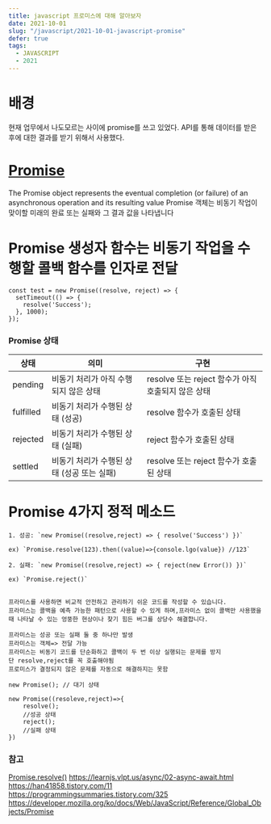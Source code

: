 ```yaml
---
title: javascript 프로미스에 대해 알아보자
date: 2021-10-01
slug: "/javascript/2021-10-01-javascript-promise"
defer: true
tags:
  - JAVASCRIPT
  - 2021
--- 
```


# 배경
현재 업무에서 나도모르는 사이에 promise를 쓰고 있었다.
API를 통해 데이터를 받은 후에 대한 결과를 받기 위해서 사용했다.

# [Promise](https://developer.mozilla.org/ko/docs/Web/JavaScript/Reference/Global_Objects/Promise)
 The Promise object represents the eventual completion (or failure) of an asynchronous operation and its resulting value
 Promise 객체는 비동기 작업이 맞이할 미래의 완료 또는 실패와 그 결과 값을 나타냅니다

# Promise 생성자 함수는 비동기 작업을 수행할 콜백 함수를 인자로 전달

```
const test = new Promise((resolve, reject) => {
  setTimeout(() => {
    resolve('Success');
  }, 1000);
});
```
### Promise 상태 

|상태|의미|구현|
|---|---|---|
|pending|비동기 처리가 아직 수행되지 않은 상태|resolve 또는 reject 함수가 아직 호출되지 않은 상태|
|fulfilled|비동기 처리가 수행된 상태 (성공)|resolve 함수가 호출된 상태|
|rejected|비동기 처리가 수행된 상태 (실패)|reject 함수가 호출된 상태|
|settled|비동기 처리가 수행된 상태 (성공 또는 실패)|resolve 또는 reject 함수가 호출된 상태|


# Promise 4가지 정적 메소드

```
1. 성공: `new Promise((resolve,reject) => { resolve('Success') })`

ex) `Promise.resolve(123).then((value)=>{console.lgo(value}) //123`

2. 실패: `new Promise((resolve,reject) => { reject(new Error()) })`

ex) `Promise.reject()`


프라미스를 사용하면 비교적 안전하고 관리하기 쉬운 코드를 작성할 수 있습니다.
프라미스는 콜백을 예측 가능한 패턴으로 사용할 수 있게 하며,프라미스 없이 콜백만 사용했을 때 나타날 수 있는 엉뚱한 현상이나 찾기 힘든 버그를 상당수 해결합니다.

프라미스는 성공 또는 실패 둘 중 하나만 발생
프라미스는 객체=> 전달 가능
프라미스는 비동기 코드를 단순화하고 콜백이 두 번 이상 실행되는 문제를 방지
단 resolve,reject를 꼭 호출해야됨
프로미스가 결정되지 않은 문제를 자동으로 해결하지는 못함

new Promise(); // 대기 상태

new Promise((resoleve,reject)=>{
	resolve(); 
	//성공 상태
	reject(); 
	//실패 상태
})

```

### 참고
[Promise.resolve()](https://developer.mozilla.org/ko/docs/Web/JavaScript/Reference/Global_Objects/Promise/resolve)
https://learnjs.vlpt.us/async/02-async-await.html
https://han41858.tistory.com/11
https://programmingsummaries.tistory.com/325
https://developer.mozilla.org/ko/docs/Web/JavaScript/Reference/Global_Objects/Promise
